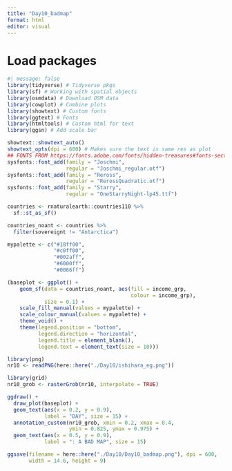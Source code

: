 ```yaml
---
title: "Day10_badmap"
format: html
editor: visual
---
```


# Load packages

```r
#| message: false
library(tidyverse) # Tidyverse pkgs
library(sf) # Working with spatial objects
library(osmdata) # Download OSM data
library(cowplot) # Combine plots
library(showtext) # Custom fonts
library(ggtext) # Fonts
library(htmltools) # Custom html for text
library(ggsn) # Add scale bar

showtext::showtext_auto()
showtext_opts(dpi = 600) # Makes sure the text is same res as plot
## FONTS FROM https://fonts.adobe.com/fonts/hidden-treasures#fonts-section
sysfonts::font_add(family = "Joschmi",
                   regular = "Joschmi_regular.otf")
sysfonts::font_add(family = "Reross",
                   regular = "RerossQuadratic.otf")
sysfonts::font_add(family = "Starry",
                   regular = "OneStarryNight-lp45.ttf")
```

```r
countries <- rnaturalearth::countries110 %>% 
  sf::st_as_sf()
```

```r
countries_noant <- countries %>% 
  filter(sovereignt != "Antarctica")

mypalette <- c("#18ff00",
               "#c0ff00",
               "#002aff",
               "#6000ff",
               "#0066ff")

(baseplot <- ggplot() +
    geom_sf(data = countries_noant, aes(fill = income_grp,
                                        colour = income_grp),
            size = 0.1) +
    scale_fill_manual(values = mypalette) +
    scale_colour_manual(values = mypalette) +
    theme_void() +
    theme(legend.position = "bottom",
          legend.direction = "horizontal",
          legend.title = element_blank(),
          legend.text = element_text(size = 10)))
```

```r
library(png)
nr10 <- readPNG(here::here("./Day10/ishihara_eg.png"))

library(grid)
nr10_grob <- rasterGrob(nr10, interpolate = TRUE)

ggdraw() +
  draw_plot(baseplot) +
  geom_text(aes(x = 0.2, y = 0.9),
            label = "DAY", size = 15) +
  annotation_custom(nr10_grob, xmin = 0.2, xmax = 0.4,
                    ymin = 0.825, ymax = 0.975) +
  geom_text(aes(x = 0.5, y = 0.9),
            label = ": A BAD MAP", size = 15)

ggsave(filename = here::here("./Day10/Day10_badmap.png"), dpi = 600,
       width = 14.6, height = 9)
```



